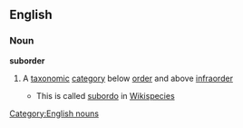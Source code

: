 ==English==
===Noun===
'''suborder'''
#{{taxonomy}} A [[taxonomic]] [[category]] below [[order]] and above [[infraorder]]
#* This is called [[subordo]] in [[Wikispecies]]
[[Category:English nouns]]